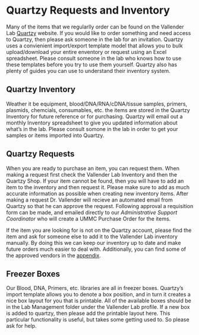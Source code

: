 # Quartzy Requests and Inventory {#quartzy}

Many of the items that we regularlly order can be found on the Vallender Lab [Quartzy](https://www.quartzy.com/) website.  If you would like to order something and need access to Quartzy, then please ask someone in the lab for an invitation.  Quartzy uses a convienient import/export template model that allows you to bulk upload/download your entire enventory or request using an Excel
spreadsheet.  Please consult someone in the lab who knows how to use these templates before you try to use them yourself.
Quartzy also has plenty of guides you can use to understand their inventory system.

## Quartzy Inventory

Weather it be equipment, blood/DNA/RNA/cDNA/tissue samples, primers, plasmids, chemcials, consumables, etc. the items are stored in the Quartzy Inventory for future reference or for purchasing.  Quartzy will email out a monthly Inventory spreadsheet to give you updated
information about what's in the lab.  Please consult somone in the lab in order to get your samples or items imported into Quartzy.

## Quartzy Requests

When you are ready to purchase an item, you can request them.  When making a request first check the Vallender Lab Inventory and then the Quartzy Shop.  If your item cannot be found, then you will have to add an item to the inventory and then request it.  Please make sure to add as much accurate information as possible when creating new inventory items.  After making a request Dr. Vallender will recieve an automated email from Quartzy so that he can approve the request.  Following approval a requisition form can be made, and emailed directly
to our *Administrative Support Coordinator* who will create a UMMC Purchase Order for the items.

If the item you are looking for is not on the Quartzy account, please find the item and ask for someone else to add it to the Vallender Lab inventory manually.  By doing this we can keep our inventory up to date and make future orders much easier to deal with.  Additionally, you can find some of the approved vendors in the [appendix](#vendors).

## Freezer Boxes

Our Blood, DNA, Primers, etc. libraries are all in freezer boxes.  Quartzy's import template allows you to denote a box position, and in turn it creates a nice box layout for you that is printable.  All of the available boxes should be in the Lab Management folder under the Vallender Lab profile.  If a new box is added to quartzy, then please add the printable layout here.  This particular functionality is useful, but takes some getting used to.  So please ask for help.
